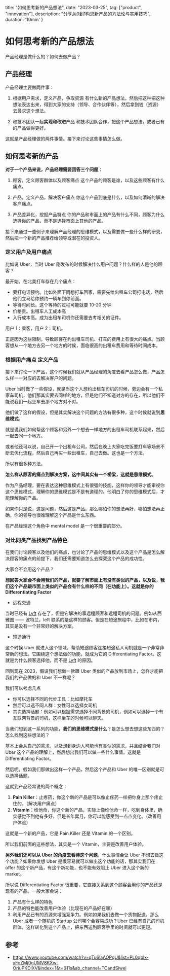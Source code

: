   title: "如何思考新的产品想法",
  date: "2023-03-25",
  tag: ["product", "innovation"],
  description: "分享从0到1构思新产品的方法论与实用技巧",
  duration: '10min'
}


# 如何思考新的产品想法

产品经理是做什么的？如何去做产品？

## 产品经理

产品经理主要做两件事：

1. 根据用户需求，定义产品，争取资源
有什么新的产品想法，然后把这种把这种想法表达出来，得到大家的支持（领导、合作伙伴等），然后拿到钱（资源）去最求这个想法。

2. 和技术团队一起**实现和改进**产品
和技术团队合作，把这个产品想法，或者已有的产品做得更好。


这就是产品经理做的两件事情。接下来讨论这些事情怎么做。

## 如何思考新的产品

**对于一个产品来说，产品经理需要回答三个问题**：

1. 顾客，定义顾客群体以及顾客痛点
这个产品的顾客是谁，以及这些顾客有什么痛点。

2. 产品，定义产品，解决客户痛点
你这个产品到底是什么，以及如何清晰的解决客户痛点。

3. 产品差异化，挖掘产品特点
你的产品和市面上的产品有什么不同，顾客为什么选择你的产品，而不是选择市面上其他的产品。

接下来通过一些例子来理解产品经理的思维模式，以及需要做一些什么样的研究，然后把一个新的产品推荐给领导或潜在的投资人。

### 定义用户及用户痛点

比如说 Uber，当时 Uber 刚发布的时候解决什么用户问题？什么样的人是他的顾客？

最开始，在北美打车存在几个痛点：
- 要打电话预约。比如外面下雨想打车回家，需要先给出租车公司打电话，然后他们立马给你预约一辆车到你前面。
- 等待时间长。这个等待的过程可能就要 10-20 分钟
- 价格贵。出租车人工成本高
- 入行成本高。成为出租车司机你还需要去考相关的证件。

用户 1：乘客，用户 2：司机。

正是因为这些限制，导致顾客在约出租车司机、打车的费用上有很大的痛点。当顾客想从一个地方去另一个地方的时候，面临很高的出租车费用和等待时间成本。


### 根据用户痛点 定义产品

接下来讨论一下产品，这个时候我们就从产品经理的角度去看产品怎么做，产品怎么样一一对应的去解决客户的问题。

Uber 当时做了一些假设，就是当这个人想约出租车司机的时候，旁边会有一个私家车司机，他们那其实要去同样的地方，但是他们不知道对方的存在，所以他们不能说我们一起坐车去那个地方对不对。

他们做了这样的假设，但是其实解决这个问题的方法有很多种，这个时候就说到**思维模式**。

就是说我们如何帮这个顾客和另外一个想去一样地方的出租车司机联系起来，然后一起去同一个地方。

或者他还可以说，自己开一个出租车公司，然后在晚上大家吃完饭要打车等场景不断去优化流程，然后自己再买一些出租车，自己去做。这也是一个方法。

所以有很多种方法。

**怎么样从顾客的痛点到解决方案，这中间其实有一个桥梁，这就是思维模式**。

作为产品经理，要在表达这种思维模式上有很强的技能，这样你的领导才能审视你这个思维模式，理解你的思维模式是不是有道理的。他明白了你的思维模式后，才能理解你的产品。

如果你只是说，这是问题，然后这是产品。那么哪怕你的想法再好，哪怕想法再正确，你的领导也很难理解这个产品是什么东西。

在产品经理这个角色中 mental model 是一个很重要的部分。

### 对比同类产品找到产品特色

在我们讨论顾客以及他们的痛点，也讨论了产品的思维模式以及这个产品是怎么解决顾客的痛点的前提下，我们还需要知道怎么去探究这个产品的成功性。

大家会不会用这个产品？

**想回答大家会不会用我们的产品，就要了解市面上有没有类似的产品，以及说，我们这个产品跟市面上类似的产品会有什么样的不同（在功能上）。这就是你的 Differentiating Factor**

- 远程交通

当时已经有 [Lyft](https://www.lyft.com/) 存在了，但是它解决的事远程顾客和远程司机的问题。例如从西雅图 —— 波特兰，left 联系的是这样的顾客。但是在短途旅程中，比如在市内，其实是没有一个非常好的解决方案。

- 短途通行

这个时候 Uber 就进入这个领域，帮助短途顾客连接短途私人司机就是一个非常非常新的想法。它围绕这个想法做的功能，就成为它的 
Differentiating Factor。这就是为什么顾客选择他，而不是 [Lyft](https://www.lyft.com/) 的原因。

回到现在 2023，假设我们想做一款跟 Uber 类似的产品放到市场上，怎样才能把我们的产品做的和 Uber 不一样呢？

我们可以考虑几点
- 你可以选择不同的代步工具：比如摩托车
- 然后可以选不同人群：女性可以选择女司机
- 其次选择话题：例如可以根据需求选择不同背景的司机，例如可以选择一个有互联网背景的司机，这样坐车的时候可以聊天。

当我们想到这一系列的功能，**我们的思维模式是什么**？是怎么想去想这些东西的？怎么找到这些想法的？

基本上会从自己的需求，以及想到身边人可能也有类似的需求，并且结合我们对 Uber 这个产品的理解上，然后想出我们可以做一些什么事情。这就是 Differentiating Factor。

然后呢，假如我们那做出这样一个产品，然后这个产品和 Uber 的唯一区别就是可以选择话题。

这就到产品经常说的两个概念：

1. **Pain Killer**：止疼药，你这个新的产品是可以像止疼药一样把你身上那个疼止住的。（解决用户痛点）
2. **Vitamin**：维他命，你这个新的产品，实际上像维他命一样，吃到身体里，确实感觉不到他有多好，但是长年累月，你可以能感受到一点点变化。（改善用户体验）

这就是一个新的产品，它是 Pain Killer 还是 Vitamin 的一个区别。

所以我们前面的这些想法，其实是一个 Vitamin，主要是改善用户体验。

**另外我们还可以从 Uber 的角度去看待这个问题**，什么事情会让 Uber 不想去做这个功能？如果你发想 Uber 是很容易就可以做出这个功能的话，那其实我们在 offer 的这个新产品，有这个新功能，也不能有效阻止 Uber 进入这个新的 market。

所以说  Differentiating Factor 很重要，它直接关系到这个顾客会用你的产品还是现有的产品。一般大家会说：

1. 产品有什么样的特色
2. 产品的特色能改善用户体验（比现在的产品好在哪）
3. 利用产品已有的资源来增强竞争力。例如如果我们去做一个货物配送，那么 Uber 或者一个随机的 Startup 公司哪个会容易成功？Uber 已经有自己的司机群体，这样转化到这个产品上，把东西送到顾客手里的时间就可以更短。

## 参考
- https://www.youtube.com/watch?v=qTu6laAOPqU&list=PL0qbIx-xFoZMj0gUMV8KXw-OriuPKDiXV&index=1&t=611s&ab_channel=TCandSiwei






